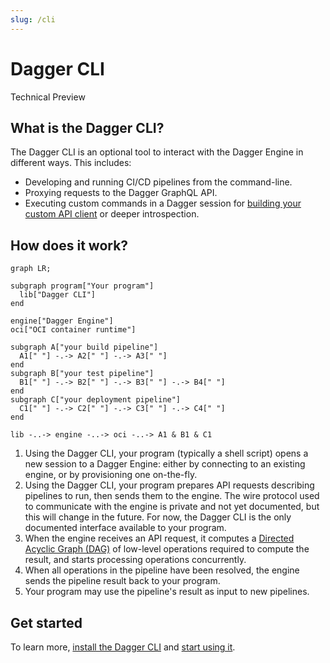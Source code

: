 ```yaml
---
slug: /cli
---
```


# Dagger CLI

<div class="status-badge">Technical Preview</div>

## What is the Dagger CLI?

The Dagger CLI is an optional tool to interact with the Dagger Engine in different ways. This includes:

* Developing and running CI/CD pipelines from the command-line.
* Proxying requests to the Dagger GraphQL API.
* Executing custom commands in a Dagger session for [building your custom API client](../api/254103-build-custom-client.mdx) or deeper introspection.

## How does it work?

```mermaid
graph LR;

subgraph program["Your program"]
  lib["Dagger CLI"]
end

engine["Dagger Engine"]
oci["OCI container runtime"]

subgraph A["your build pipeline"]
  A1[" "] -.-> A2[" "] -.-> A3[" "]
end
subgraph B["your test pipeline"]
  B1[" "] -.-> B2[" "] -.-> B3[" "] -.-> B4[" "]
end
subgraph C["your deployment pipeline"]
  C1[" "] -.-> C2[" "] -.-> C3[" "] -.-> C4[" "]
end

lib -..-> engine -..-> oci -..-> A1 & B1 & C1
```

1. Using the Dagger CLI, your program (typically a shell script) opens a new session to a Dagger Engine: either by connecting to an existing engine, or by provisioning one on-the-fly.
2. Using the Dagger CLI, your program prepares API requests describing pipelines to run, then sends them to the engine. The wire protocol used to communicate with the engine is private and not yet documented, but this will change in the future. For now, the Dagger CLI is the only documented interface available to your program.
3. When the engine receives an API request, it computes a [Directed Acyclic Graph (DAG)](https://en.wikipedia.org/wiki/Directed_acyclic_graph) of low-level operations required to compute the result, and starts processing operations concurrently.
4. When all operations in the pipeline have been resolved, the engine sends the pipeline result back to your program.
5. Your program may use the pipeline's result as input to new pipelines.

## Get started

To learn more, [install the Dagger CLI](./465058-install.mdx) and [start using it](./389936-run-pipelines-cli.mdx).
